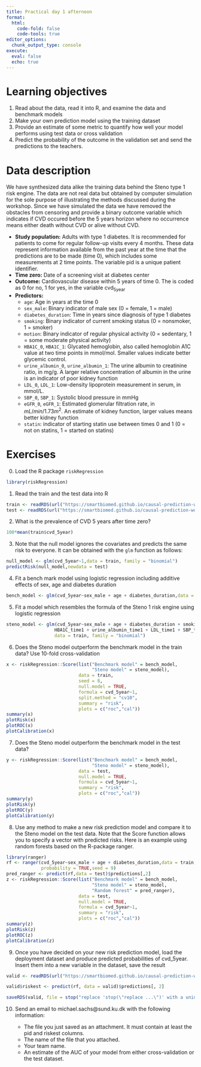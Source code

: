 ```yaml
---
title: Practical day 1 afternoon
format: 
  html:
    code-fold: false
    code-tools: true
editor_options: 
  chunk_output_type: console
execute:
  eval: false
  echo: true
---
```



# Learning objectives


1. Read about the data, read it into R, and examine the data and benchmark models
2. Make your own prediction model using the training dataset
3. Provide an estimate of some metric to quantify how well your model performs using test data or cross validation
4. Predict the probability of the outcome in the validation set and send the predictions to the teachers. 

# Data description

We have synthesized data alike the training data behind the Steno type
1 risk engine. The data are not real data but obtained by computer
simulation for the sole purpose of illustrating the methods discussed
during the workshop. Since we have simulated the data we have removed
the obstacles from censoring and provide a binary outcome variable
which indicates if CVD occured before the 5 years horizon where no
occurrence means either death without CVD or alive without CVD.

-   **Study population:** Adults with type 1 diabetes. It is recommended for patients to come
    for regular follow-up visits every 4 months. These data represent
    information available from the past year at the time that the
    predictions are to be made (time 0), which includes some measurements
    at 2 time points. The variable pid is a unique patient identifier.
-   **Time zero:** Date of a screening visit at diabetes center
-   **Outcome:** Cardiovascular disease within 5 years of time 0. The is coded
    as 0 for no, 1 for yes, in the variable cvd<sub>5year</sub>
-   **Predictors:** 
    -   `age`: Age in years at the time 0
    -   `sex_male`: Binary indicator of male sex (0 = female, 1 = male)
    -   `diabetes_duration`: Time in years since diagnosis of type 1 diabetes
    -   `smoking`: Binary indicator of current smoking status (0 = nonsmoker, 1 = smoker)
    -   `motion`: Binary indicator of regular physical activity (0 = sedentary, 1 = some moderate physical activity)
    -   `HBA1C_0`, `HBA1C_1`: Glycated hemoglobin, also called hemoglobin A1C value at two time points in mmol/mol. Smaller
        values indicate better glycemic control.
    -   `urine_albumin_0`, `urine_albumin_1`: The urine albumin to creatinine ratio, in mg/g. A larger relative
        concentration of albumin in the urine is an indicator of poor kidney function
    -   `LDL_0`, `LDL_1`: Low-density lipoprotein measurement in serum, in mmol/L.
    -   `SBP_0`, `SBP_1`: Systolic blood pressure in mmHg
    -   `eGFR_0`, `eGFR_1`: Estimated glomerular filtration rate, in $mL/min/1.73m^2$. An estimate of kidney function, larger
        values means better kidney function
    -   `statin`: indicator of starting statin use between times 0 and 1 (0 = not on statins, 1 = started on statins)


# Exercises

0.  Load the R package `riskRegression`

```r
library(riskRegression) 
```

1.  Read the train and the test data into R

```r
train <- readRDS(url("https://smartbiomed.github.io/causal-prediction-workshop/data/exercises/data/type1-diabetes-train.rds"))
test <- readRDS(url("https://smartbiomed.github.io/causal-prediction-workshop/data/exercises/data/type1-diabetes-test.rds"))
```

2.  What is the prevalence of CVD 5 years after time zero?

```r
100*mean(train$cvd_5year) 
```

3.  Note that the null model ignores the covariates and predicts the same risk to
    everyone. It can be obtained with the `glm` function as follows:

```r
null_model <- glm(cvd_5year~1,data = train, family = "binomial")
predictRisk(null_model,newdata = test) 
```

4.  Fit a bench mark model using logistic regression including additive
    effects of sex, age and diabetes duration

```r
bench_model <- glm(cvd_5year~sex_male + age + diabetes_duration,data = train, family = "binomial") 
```

5.  Fit a model which resembles the formula of the Steno 1 risk engine using logistic regression

```r
steno_model <- glm(cvd_5year~sex_male + age + diabetes_duration + smoking + motion +
                  HBA1C_time1 + urine_albumin_time1 + LDL_time1 + SBP_time1 + eGFR_time1,
                  data = train, family = "binomial") 
```

6.  Does the Steno model outperform the benchmark model in the train data? Use 10-fold cross-validation

```r
x <- riskRegression::Score(list("Benchmark model" = bench_model,
                                "Steno model" = steno_model),
                           data = train,
                           seed = 8,
                           null.model = TRUE,
                           formula = cvd_5year~1,
                           split.method = "cv10",
                           summary = "risk",
                           plots = c("roc","cal"))
summary(x)
plotRisk(x)
plotROC(x)
plotCalibration(x) 
```

7.  Does the Steno model outperform the benchmark model in the test data?

```r
y <- riskRegression::Score(list("Benchmark model" = bench_model,
                                "Steno model" = steno_model),
                           data = test,
                           null.model = TRUE,
                           formula = cvd_5year~1,
                           summary = "risk",
                           plots = c("roc","cal"))
summary(y)
plotRisk(y)
plotROC(y)
plotCalibration(y) 
```

8.  Use any method to make a new risk prediction model and compare it
    to the Steno model on the test data. Note that the Score function
    allows you to specify a vector with predicted risks. Here is an
    example using random forests based on the R-package ranger.

```r
library(ranger)
rf <- ranger(cvd_5year~sex_male + age + diabetes_duration,data = train,
             probability = TRUE,seed = 9)
pred_ranger <- predict(rf,data = test)$predictions[,2]
z <- riskRegression::Score(list("Benchmark model" = bench_model,
                                "Steno model" = steno_model,
                                "Random forest" = pred_ranger),
                           data = test,
                           null.model = TRUE,
                           formula = cvd_5year~1,
                           summary = "risk",
                           plots = c("roc","cal"))
summary(z)
plotRisk(z)
plotROC(z)
plotCalibration(z) 
```


9. Once you have decided on your new risk prediction model, load the deployment dataset and produce predicted probabilities of cvd_5year. Insert them into a new variable in the dataset, save the result 

```r
valid <- readRDS(url("https://smartbiomed.github.io/causal-prediction-workshop/data/exercises/data/type1-diabetes-deployment.rds"))

valid$riskest <- predict(rf, data = valid)$predictions[, 2]

saveRDS(valid, file = stop("replace 'stop(\"replace ...\")' with a unique team filename ending in .rds"))
```


10. Send an email to michael.sachs@sund.ku.dk with the following information: 
    
    - The file you just saved as an attachment. It must contain at least the pid and riskest columns. 
    - The name of the file that you attached. 
    - Your team name. 
    - An estimate of the AUC of your model from either cross-validation or the test dataset. 

